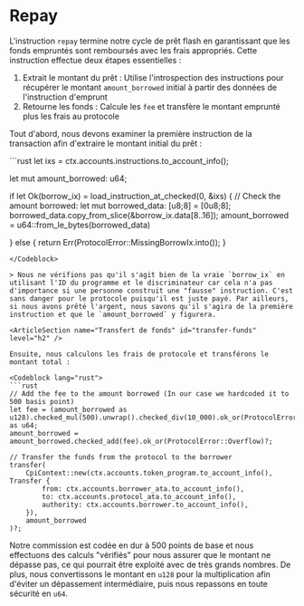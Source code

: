 # Repay

L'instruction `repay` termine notre cycle de prêt flash en garantissant que les fonds empruntés sont remboursés avec les frais appropriés. Cette instruction effectue deux étapes essentielles :
1. Extrait le montant du prêt : Utilise l'introspection des instructions pour récupérer le montant `amount_borrowed` initial à partir des données de l'instruction d'emprunt
2. Retourne les fonds : Calcule les `fee` et transfère le montant emprunté plus les frais au protocole

<ArticleSection name="Introspection des Instructions" id="instruction-introspection" level="h2" />

Tout d'abord, nous devons examiner la première instruction de la transaction afin d'extraire le montant initial du prêt :

<Codeblock lang="rust">
```rust
let ixs = ctx.accounts.instructions.to_account_info();

let mut amount_borrowed: u64;

if let Ok(borrow_ix) = load_instruction_at_checked(0, &ixs) {
    // Check the amount borrowed:
    let mut borrowed_data: [u8;8] = [0u8;8];
    borrowed_data.copy_from_slice(&borrow_ix.data[8..16]);
    amount_borrowed = u64::from_le_bytes(borrowed_data)

} else {
    return Err(ProtocolError::MissingBorrowIx.into());
}
```
</Codeblock>

> Nous ne vérifions pas qu'il s'agit bien de la vraie `borrow_ix` en utilisant l'ID du programme et le discriminateur car cela n'a pas d'importance si une personne construit une "fausse" instruction. C'est sans danger pour le protocole puisqu'il est juste payé. Par ailleurs, si nous avons prêté l'argent, nous savons qu'il s'agira de la première instruction et que le `amount_borrowed` y figurera.

<ArticleSection name="Transfert de fonds" id="transfer-funds" level="h2" />

Ensuite, nous calculons les frais de protocole et transférons le montant total :

<Codeblock lang="rust">
```rust
// Add the fee to the amount borrowed (In our case we hardcoded it to 500 basis point)
let fee = (amount_borrowed as u128).checked_mul(500).unwrap().checked_div(10_000).ok_or(ProtocolError::Overflow)? as u64;
amount_borrowed = amount_borrowed.checked_add(fee).ok_or(ProtocolError::Overflow)?;

// Transfer the funds from the protocol to the borrower
transfer(
    CpiContext::new(ctx.accounts.token_program.to_account_info(), Transfer {
        from: ctx.accounts.borrower_ata.to_account_info(),
        to: ctx.accounts.protocol_ata.to_account_info(),
        authority: ctx.accounts.borrower.to_account_info(),
    }), 
    amount_borrowed
)?;
```
</Codeblock>

Notre commission est codée en dur à 500 points de base et nous effectuons des calculs "vérifiés" pour nous assurer que le montant ne dépasse pas, ce qui pourrait être exploité avec de très grands nombres. De plus, nous convertissons le montant en `u128` pour la multiplication afin d'éviter un dépassement intermédiaire, puis nous repassons en toute sécurité en `u64`.